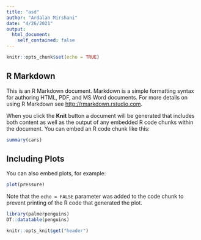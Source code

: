 ```yaml
---
title: "asd"
author: "Ardalan Mirshani"
date: "4/26/2021"
output: 
  html_document:
    self_contained: false
---
```


```r
knitr::opts_chunk$set(echo = TRUE)
```

## R Markdown

This is an R Markdown document. Markdown is a simple formatting syntax for authoring HTML, PDF, and MS Word documents. For more details on using R Markdown see <http://rmarkdown.rstudio.com>.

When you click the **Knit** button a document will be generated that includes both content as well as the output of any embedded R code chunks within the document. You can embed an R code chunk like this:

```r
summary(cars)
```

## Including Plots

You can also embed plots, for example:

```r
plot(pressure)
```

Note that the `echo = FALSE` parameter was added to the code chunk to prevent printing of the R code that generated the plot.

```r
library(palmerpenguins)
DT::datatable(penguins)
```


```r
knitr::opts_knit$get("header")
```

